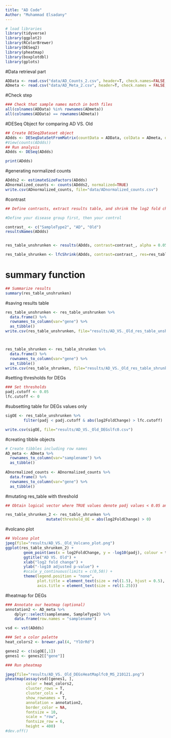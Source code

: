 ---
title: "AD Code"
Author: "Muhammad Elsadany"
---


```{r}
# load libraries
library(tidyverse)
library(ggplot2)
library(RColorBrewer)
library(DESeq2)
library(pheatmap)
library(boxplotdbl)
library(gplots)
```



#Data retrieval part
```{r}
ADData <- read.csv("data/AD_Counts_2.csv", header=T, check.names=FALSE, row.names=1)
ADmeta <- read.csv("data/AD_Meta_2.csv", header=T, check.names = FALSE,  row.names=1)
```


#Check step
```{r}

### Check that sample names match in both files
all(colnames(ADData) %in% rownames(ADmeta))
all(colnames(ADData) == rownames(ADmeta))

```



#DESeq Object for comparing AD VS. Old
```{r}
## Create DESeq2Dataset object
ADdds <- DESeqDataSetFromMatrix(countData = ADData, colData = ADmeta, design = ~ SampleType2)
#View(counts(ADdds))
## Run analysis
ADdds <- DESeq(ADdds)
```



```{r}
print(ADdds)

```



#generating normalized counts
```{r}
ADdds2 <- estimateSizeFactors(ADdds)
ADnormalized_counts <- counts(ADdds2, normalized=TRUE)
write.csv(ADnormalized_counts, file="data/ADnormalized_counts.csv")

```


#contrast
```{r}
## Define contrasts, extract results table, and shrink the log2 fold changes

#Define your disease group first, then your control 

contrast_ <- c("SampleType2", "AD", "Old")
resultsNames(ADdds)


res_table_unshrunken <- results(ADdds, contrast=contrast_, alpha = 0.05, lfcThreshold = 0)

res_table_shrunken <- lfcShrink(ADdds, contrast=contrast_, res=res_table_unshrunken, type="ashr")

```


# summary function

```{r}
## Summarize results
summary(res_table_unshrunken)

```

#saving results table
```{r}
res_table_unshrunken <- res_table_unshrunken %>%
  data.frame() %>%
  rownames_to_column(var="gene") %>% 
  as_tibble()
write.csv(res_table_unshrunken, file="results/AD_VS._Old_res_table_unshrunken_withoutlfcThreshold.csv")



res_table_shrunken <- res_table_shrunken %>%
  data.frame() %>%
  rownames_to_column(var="gene") %>% 
  as_tibble()
write.csv(res_table_shrunken, file="results/AD_VS._Old_res_table_shrunken_withoutlfcThreshold.csv")

```





#setting thresholds for DEGs
```{r}
### Set thresholds
padj.cutoff <- 0.05
lfc.cutoff <- 0

```


#subsetting table for DEGs values only
```{r}
sigOE <- res_table_unshrunken %>%
        filter(padj < padj.cutoff & abs(log2FoldChange) > lfc.cutoff)

write.csv(sigOE, file="results/AD_VS._Old_DEGslfc0.csv")
```











#creating tibble objects 
```{r}
# Create tibbles including row names
AD_meta <- ADmeta %>% 
  rownames_to_column(var="samplename") %>% 
  as_tibble()
        
ADnormalized_counts <- ADnormalized_counts %>% 
  data.frame() %>%
  rownames_to_column(var="gene") %>% 
  as_tibble()

```






#mutating res_table with threshold
```{r}
## Obtain logical vector where TRUE values denote padj values < 0.05 and fold change > 0 in either direction

res_table_shrunken_2 <- res_table_shrunken %>% 
                  mutate(threshold_OE = abs(log2FoldChange) > 0)

```

#volcano plot
```{r}
## Volcano plot
jpeg(file="results/AD_VS._Old_Volcano_plot.png")
ggplot(res_table_shrunken_2) +
        geom_point(aes(x = log2FoldChange, y = -log10(padj), colour = threshold_OE)) +
        ggtitle("AD VS. Old") +
        xlab("log2 fold change") + 
        ylab("-log10 adjusted p-value") +
        #scale_y_continuous(limits = c(0,50)) +
        theme(legend.position = "none",
              plot.title = element_text(size = rel(1.5), hjust = 0.5),
              axis.title = element_text(size = rel(1.25)))  


```







#heatmap for DEGs
```{r}
### Annotate our heatmap (optional)
annotation2 <- AD_meta %>% 
	dplyr::select(samplename, SampleType2) %>% 
	data.frame(row.names = "samplename")

vsd <- vst(ADdds)

### Set a color palette
heat_colors2 <- brewer.pal(4, "YlOrRd")

genes2 <- c(sigOE[,1])
genes1 <- genes2[["gene"]]

### Run pheatmap

jpeg(file="results/AD_VS._Old_DEGsHeatMaplfc0_MS_210121.png")
pheatmap(assay(vsd)[genes1, ],
         color = heat_colors2, 
         cluster_rows = T, 
         cluster_cols = F,
         show_rownames = T,
         annotation = annotation2, 
         border_color = NA, 
         fontsize = 10, 
         scale = "row", 
         fontsize_row = 6, 
         height = 400)
#dev.off()

```


















